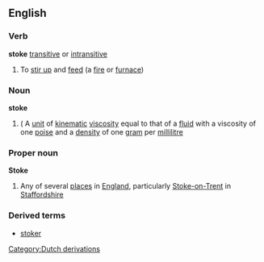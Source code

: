 ==English==
===Verb===
'''stoke''' [[transitive]] or [[intransitive]]
#To [[stir up]] and [[feed]] (a [[fire]] or [[furnace]])
===Noun===
'''stoke'''
#({{physics}} A [[unit]] of [[kinematic]] [[viscosity]] equal to that of a [[fluid]] with a viscosity of one [[poise]] and a [[density]] of one [[gram]] per [[millilitre]]
===Proper noun===
'''Stoke'''
#Any of several [[place]]s in [[England]], particularly [[Stoke-on-Trent]] in [[Staffordshire]]

===Derived terms===
*[[stoker]]
[[Category:Dutch derivations]]